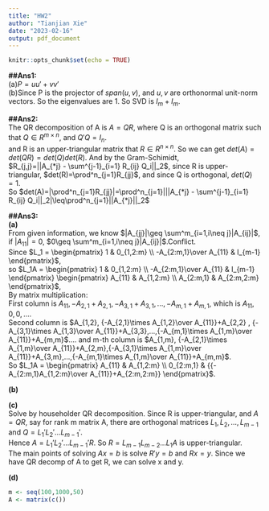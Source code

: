 ```yaml
---
title: "HW2"
author: "Tianjian Xie"
date: "2023-02-16"
output: pdf_document
---
```


```r
knitr::opts_chunk$set(echo = TRUE)
```

**##Ans1:**\
(a)$P = uu' +vv'$\
(b)Since P is the projector of $span(u,v)$, and $u,v$ are orthonormal unit-norm vectors. So the eigenvalues are 1. So SVD is $I_m +I_m$.\

**##Ans2:**\
The QR decomposition of A is $A = QR$, where Q is an orthogonal matrix such that $Q \in R^{m \times n}$, and $Q'Q=I_n$.\
and R is an upper-triangular matrix that $R \in R^{n \times n}$. So we can get $det(A)=det(QR)=det(Q)det(R)$. And by the Gram-Schimidt,\
$R_{j,j}=||A_{*j} - \sum^{j-1}_{i=1} R_{ij} Q_i||_2$, since R is upper-triangular, $det(R)=\prod^n_{j=1}R_{jj}$, and since Q is orthogonal, $det(Q)=1$.\
So $det(A)=|\prod^n_{j=1}R_{jj}|=\prod^n_{j=1}|||A_{*j} - \sum^{j-1}_{i=1} R_{ij} Q_i||_2|\leq\prod^n_{j=1}||A_{*j}||_2$\

**##Ans3:**\
**(a)**\
From given information, we know $|A_{jj}|\geq \sum^m_{i=1,i\neq j}|A_{ij}|$, if $|A_{11}|=0$, $0\geq \sum^m_{i=1,i\neq j}|A_{ij}|$.Conflict.\
Since $L_1 = \begin{pmatrix} 1 & 0_{1,2:m} \\ -A_{2:m,1}\over A_{11} & I_{m-1} \end{pmatrix}$,\
so $L_1A = \begin{pmatrix} 1 & 0_{1,2:m} \\ -A_{2:m,1}\over A_{11} & I_{m-1} \end{pmatrix} \begin{pmatrix} A_{11} & A_{1,2:m} \\ A_{2:m,1} & A_{2:m,2:m} \end{pmatrix}$,\
By matrix multiplication:\
First column is $A_{11}, -A_{2,1}+A_{2,1},-A_{3,1}+A_{3,1},...,-A_{m,1}+A_{m,1}$, which is $A_{11},0,0,...$.\
Second column is $A_{1,2}, {-A_{2,1}\times A_{1,2}\over A_{11}}+A_{2,2} , {-A_{3,1}\times A_{1,3}\over A_{11}}+A_{3,3},...,{-A_{m,1}\times A_{1,m}\over A_{11}}+A_{m,m}$.... and m-th column is $A_{1,m}, {-A_{2,1}\times A_{1,m}\over A_{11}}+A_{2,m},{-A_{3,1}\times A_{1,m}\over A_{11}}+A_{3,m},...,{-A_{m,1}\times A_{1,m}\over A_{11}}+A_{m,m}$.\
So $L_1A = \begin{pmatrix} A_{11} & A_{1,2:m} \\ 0_{2:m,1} & {{-A_{2:m,1}A_{1,2:m}\over A_{11}}+A_{2:m,2:m}} \end{pmatrix}$.\

**(b)**\

**(c)**\
Solve by householder QR decomposition. Since R is upper-triangular, and $A=QR$, say for rank m matrix A, there are orthogonal matrices $L_1,L_2,...,L_{m-1}$ and $Q=L_1'L_2'...L_{m-1}'$.\
Hence $A=L_1'L_2'...L_{m-1}'R$. So $R=L_{m-1}L_{m-2}...L_1A$ is upper-triangular.\
The main points of solving $Ax=b$ is solve $R'y=b$ and $Rx=y$. Since we have QR decomp of A to get R, we can solve x and y.\

**(d)**\
```r
m <- seq(100,1000,50)
A <- matrix(c())
```
